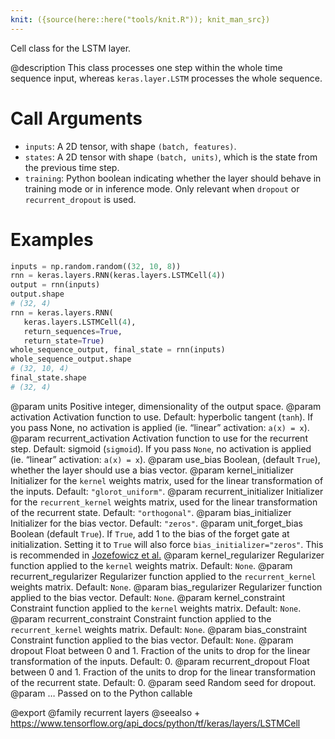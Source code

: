 ```yaml
---
knit: ({source(here::here("tools/knit.R")); knit_man_src})
---
```

Cell class for the LSTM layer.

@description
This class processes one step within the whole time sequence input, whereas
`keras.layer.LSTM` processes the whole sequence.

# Call Arguments
- `inputs`: A 2D tensor, with shape `(batch, features)`.
- `states`: A 2D tensor with shape `(batch, units)`, which is the state
    from the previous time step.
- `training`: Python boolean indicating whether the layer should behave in
    training mode or in inference mode. Only relevant when `dropout` or
    `recurrent_dropout` is used.

# Examples
```python
inputs = np.random.random((32, 10, 8))
rnn = keras.layers.RNN(keras.layers.LSTMCell(4))
output = rnn(inputs)
output.shape
# (32, 4)
rnn = keras.layers.RNN(
   keras.layers.LSTMCell(4),
   return_sequences=True,
   return_state=True)
whole_sequence_output, final_state = rnn(inputs)
whole_sequence_output.shape
# (32, 10, 4)
final_state.shape
# (32, 4)
```

@param units Positive integer, dimensionality of the output space.
@param activation Activation function to use. Default: hyperbolic tangent
    (`tanh`). If you pass None, no activation is applied
    (ie. "linear" activation: `a(x) = x`).
@param recurrent_activation Activation function to use for the recurrent step.
    Default: sigmoid (`sigmoid`). If you pass `None`, no activation is
    applied (ie. "linear" activation: `a(x) = x`).
@param use_bias Boolean, (default `True`), whether the layer
    should use a bias vector.
@param kernel_initializer Initializer for the `kernel` weights matrix,
    used for the linear transformation of the inputs. Default:
    `"glorot_uniform"`.
@param recurrent_initializer Initializer for the `recurrent_kernel`
    weights matrix, used for the linear transformation
    of the recurrent state. Default: `"orthogonal"`.
@param bias_initializer Initializer for the bias vector. Default: `"zeros"`.
@param unit_forget_bias Boolean (default `True`). If `True`,
    add 1 to the bias of the forget gate at initialization.
    Setting it to `True` will also force `bias_initializer="zeros"`.
    This is recommended in [Jozefowicz et al.](
    https://github.com/mlresearch/v37/blob/gh-pages/jozefowicz15.pdf)
@param kernel_regularizer Regularizer function applied to the `kernel` weights
    matrix. Default: `None`.
@param recurrent_regularizer Regularizer function applied to the
    `recurrent_kernel` weights matrix. Default: `None`.
@param bias_regularizer Regularizer function applied to the bias vector.
    Default: `None`.
@param kernel_constraint Constraint function applied to the `kernel` weights
    matrix. Default: `None`.
@param recurrent_constraint Constraint function applied to the
    `recurrent_kernel` weights matrix. Default: `None`.
@param bias_constraint Constraint function applied to the bias vector.
    Default: `None`.
@param dropout Float between 0 and 1. Fraction of the units to drop for the
    linear transformation of the inputs. Default: 0.
@param recurrent_dropout Float between 0 and 1. Fraction of the units to drop
    for the linear transformation of the recurrent state. Default: 0.
@param seed Random seed for dropout.
@param ... Passed on to the Python callable

@export
@family recurrent layers
@seealso
+ <https://www.tensorflow.org/api_docs/python/tf/keras/layers/LSTMCell>
